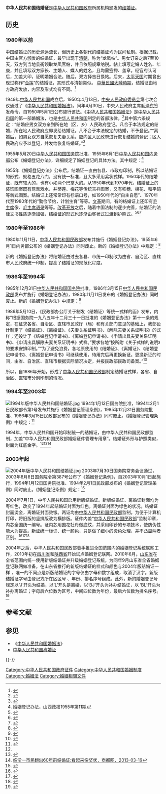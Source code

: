{{Veil|time=2015-09-12T06:42:53+00:00}}
'''中华人民共和国结婚证'''是[[中华人民共和国政府|中华人民共和国政府]]所属机构颁发的[[结婚证|结婚证]]。

==历史==
===1980年以前===
{{2images|right|Marriage certificate1970face.jpg|200|Marriage certificate 1970 back.JPG|200|1970年[[文化大革命|文化大革命]]时期[[广东省|广东省]]某县制发的一张结婚证书的内页（左）及外页（右）}}
中国结婚证的历史源远流长，但历史上各朝代的结婚证均为民间私制。根据记载，中国由官方颁发的结婚证，最早出现于[[清朝|清朝]]，称为“龙凤帖”。男女订亲之后7至10天，双方到当地县衙领取龙凤官帖，并且依照规章纳税。帖上填写定婚人姓名、年庚，并且填写双方家长、主婚人、媒人的姓名，且均需签押、盖章。经官府认可后，加盖大印，证明婚姻合法。随后，双方择吉日换帖。后来，[[太平天国|太平天国]]时期曾出现过称作“[[合挥|合挥]]”的结婚证，其形式与清朝类似。 [[中華民國大陸時期|中華民國大陸時期]]，结婚证由地方政府发放，内容及形式均有不同。<ref>{{Cite web |url=http://lf.sxrb.com/wh/1113441.html |title=中国历史最早何时出现“结婚证”？，山西新闻网，2011-02-17 |accessdate=2013-05-05 |archive-date=2012-01-03 |archive-url=https://web.archive.org/web/20120103091218/http://lf.sxrb.com/wh/1113441.html |dead-url=no }}</ref>

1949年[[中华人民共和国|中华人民共和国]]成立后，1950年4月13日，[[中央人民政府委员会|中央人民政府委员会]]第七次会议通过了《[[中华人民共和国婚姻法|中华人民共和国婚姻法]]》。同年4月30日，中央人民政府主席[[毛泽东|毛泽东]]签发命令，自1950年5月1日公布施行该法。《[[中华人民共和国婚姻法|中华人民共和国婚姻法]]》是[[中华人民共和国|中华人民共和国]]的第一部婚姻法，也是[[中华人民共和国|中华人民共和国]]制定的首部法律。<ref>{{Cite web |url=http://www.jinhua.gov.cn/art/2013/4/13/art_3109_213158.html |title=1950年4月13日 新中国第一部婚姻法审议通过，中国金华，2013-04-13 |accessdate=2013年5月5日 |archive-date=2016年3月4日 |archive-url=https://web.archive.org/web/20160304132729/http://www.jinhua.gov.cn/art/2013/4/13/art_3109_213158.html |dead-url=no }}</ref>其中第六条规定：“结婚应男女双方亲到所在地（区、乡）人民政府登记。凡合于本法规定的结婚，所在地人民政府应即发给结婚证。凡不合于本法规定的结婚，不予登记。”“离婚后，如男女双方自愿恢复夫妻关系，应向区人民政府进行恢复结婚的登记；区人民政府应予以登记，并发给恢复结婚证。”<ref>{{Cite web |url=http://news.9ask.cn/hyjt/hyfg/201011/963233.shtml |title=中华人民共和国婚姻法（1950年5月1日公布施行），中顾婚姻家庭网，2010-11-29 |accessdate=2013-05-05 |archive-date=2014-04-28 |archive-url=https://web.archive.org/web/20140428064653/http://news.9ask.cn/hyjt/hyfg/201011/963233.shtml |dead-url=no }}</ref>

1955年5月20日[[中华人民共和国国务院|中华人民共和国国务院]]批准，1955年6月1日[[中华人民共和国内务部|中华人民共和国内务部]]公布《婚姻登记办法》，详细规定了婚姻登记的具体方法。其中规定：<ref>婚姻登记办法，山西政报1955年第11期</ref>
{{引用|
四、 婚姻登记机关在办理结婚登记的时候， 应当把婚姻法中关于结婚的规定和禁止结婚 的规定，向当事人讲解清楚。 经婚姻登记机关查明申请结婚的男女双方确系合于婚姻法关于结婚的规定， 就应当准予登记，并发给结婚证。如果不合于婚姻法关于结婚的规定，则不予登记，并且应当向当事人 说明不予登记的理由。 

七、离婚后，男女双方自愿恢复夫妻关系的时候，应当向所在地的婚姻登记机关申请恢复结婚登记。 恢复结婚登记的手续适用结婚登记的规定。 但申请书上须附注“恢复结婚”四字， 以备查考。 在发给结婚证的同时，原离婚证件应当缴销。 

十一、结婚证、离婚证由县、市人民委员会依照本办法附件的规定，统一印制。结婚证和离婚证都应当收取工本费。}}

1955年《婚姻登记办法》公布后，结婚证一直由各县、市政府印制，所以结婚证的形式、规格五花八门，没有统一标准，且大多采用奖状式样。1950年代的结婚证，既有较大的，也有小如两个巴掌大的。从1950年代到1970年代，结婚证上的装饰图案既有鸳鸯戏水、并蒂莲、梅花等传统吉祥图案，又有稻穗、棉花、和平鸽等新式图案。结婚证上还常常印有标语口号，如1950年代的“自主自愿”、1970年代至1980年代的“勤俭节约，计划生育”等等。[[文革|文革]]期间，有的结婚证上还印有[[毛主席|毛主席]]像、[[毛主席语录|毛主席语录]]等等。[[改革开放|改革开放]]之后，随着中国法制的逐步完善，结婚证的法律文书性质逐渐加强，结婚证的形式也逐渐由奖状式过渡到护照式。<ref>{{Cite web |url=http://www.qiaou.com/uabcdef/422-391531.aspx |title=新中国成立以来最早的结婚证书，侨友乐，于2013-05-05查阅 |accessdate=2013-05-05 |archive-date=2019-05-10 |archive-url=https://web.archive.org/web/20190510194545/http://www.qiaou.com/uabcdef/422-391531.aspx |dead-url=no }}</ref><ref>{{Cite web |url=http://news.sina.com.cn/o/2003-11-22/08581167242s.shtml |title=中国结婚证的历史变迁：从"薄纸片"到护照式，新浪网，2003年11月22日 |accessdate=2013-05-05 |archive-date=2019-05-10 |archive-url=https://web.archive.org/web/20190510155150/http://news.sina.com.cn/o/2003-11-22/08581167242s.shtml |dead-url=no }}</ref><ref name="#1">{{Cite web |url=http://www.xsnet.cn/xs/wjw/2008/11/29/785248.shtml |title=三十年，结婚证的变化，萧山网，2008年11月29日 |accessdate=2013年5月5日 |archive-date=2009年2月3日 |archive-url=https://web.archive.org/web/20090203043730/http://www.xsnet.cn/xs/wjw/2008/11/29/785248.shtml |dead-url=no }}</ref>

===1980年至1986年===
1980年11月11日，[[中华人民共和国民政部|中华人民共和国民政部]]发布并施行《婚姻登记办法》，1955年6月1日内务部公布的《婚姻登记办法》同时废止。新的《婚姻登记办法》中规定：<ref>{{Cite web |url=http://www.mhhsx.com/ShopData/ShopData.aspx?Nid=SP2011062823540001 |title=中华人民共和国第二部婚姻登记办法（1980年），闵行婚姻网，2011-6-28 |access-date=2013-05-05 |archive-url=https://web.archive.org/web/20160304124511/http://www.mhhsx.com/ShopData/ShopData.aspx?Nid=SP2011062823540001 |archive-date=2016-03-04 |dead-url=yes }}</ref>
{{引用|
四、婚姻登记机关的工作人员应当遵照婚姻法和本办法的有关规定，对申请结婚、离婚和复婚的男女双方进行认真的了解，做好婚姻登记工作，不得草率或拖延，更不得徇私舞弊。对于符合婚姻法规定条件的，准予登记，并发给结婚证或离婚证；对于不符合婚姻法规定条件的，不予登记。……

六、结婚证、离婚证由省、自治区、直辖市人民政府统一印制，由县（旗）、市辖区或不设区的市人民政府加盖印章。}}

新的《婚姻登记办法》将结婚证由过去各县、市统一印制改为由省、自治区、直辖市人民政府统一印制，提高了结婚证的规范化程度。

===1986年至1994年===
1985年12月31日[[中华人民共和国国务院|中华人民共和国国务院]]批准，1986年3月15日[[中华人民共和国民政部|中华人民共和国民政部]]发布并施行《婚姻登记办法》，1980年11月11日发布的《婚姻登记办法》同时废止。新的《婚姻登记办法》中规定：<ref>{{Cite web |url=http://www.people.com.cn/item/flfgk/gwy/msfg/860315.html |title=婚姻登记办法（1986年3月15日），人民网，于2013-05-05查阅 |accessdate=2013-05-05 |archive-date=2016-03-04 |archive-url=https://web.archive.org/web/20160304045852/http://www.people.com.cn/item/flfgk/gwy/msfg/860315.html |dead-url=no }}</ref>
{{引用|
*第五条　婚姻登记机关经审查了解，对符合婚姻法和本办法规定的，应准予登记，发给《结婚证》；对不符合婚姻法和本办法规定的，不予登记，并向当事人进行婚姻法的宣传教育。<br><br>申请结婚的当事人，因受单位或他人干涉不能获得所需证明时，婚姻登记机关查明确实符合婚姻法和本办法规定的，也应准予登记，发给《结婚证》。 

*第八条　离婚后，男女双方自愿恢复夫妻关系的，必须双方亲自到一方户口所在地的婚姻登记机关申请复婚登记。婚姻登记机关按照结婚登记程序办理登记，发给《结婚证》，收回《离婚证》。 

*第十条　婚姻登记机关应按照档案管理规定，保管好婚姻登记档案。<br><br>婚姻登记机关可以根据婚姻登记档案向丢失《结婚证》或《离婚证》的当事人出具《夫妻关系证明书》或《解除夫妻关系证明书》。上述两种证明书同《结婚证》或《离婚证》具有同等法律效力。<br><br>婚姻登记机关也可以根据婚姻登记档案向需要了解情况的公安、司法等机关出具婚姻当事人依法登记结婚（离婚、复婚）的证明。

*第十一条　《结婚证》、《离婚证》、《夫妻关系证明书》、《解除夫妻关系证明书》的式样，由民政部统一规定；由省、自治区、直辖市人民政府统一印制；由县、市辖区或不设区的市人民政府加盖印章。<br><br>《结婚证》、《夫妻关系证明书》须贴男女双方像片，并加盖婚姻登记专用章（钢印）。<br><br>婚姻登记机关颁发《结婚证》、《离婚证》或出具《夫妻关系证明书》、《解除夫妻关系证明书》时，收取工本费。}}

1986年5月10日，《民政部办公厅关于制发〈结婚证〉等统一式样的函》发布，内称“根据国务院一九八五年十二月三十一日批准的《婚姻登记办法》第十一条的规定，在征求各省、自治区、直辖市民政厅（局）和有关部门意见的基础上，我部设计制定了《结婚证》、《离婚证》、《夫妻关系证明书》、《解除夫妻关系证明书》的式样；还设计了《结婚登记申请书》、《离婚登记申请书》、《申请出具夫妻关系证明书》、《申请出具解除夫妻关系证明书》式样。”要求各地“按所附《关于式样的说明》的要求安排印制。”“为了避免浪费，各地原使用的《结婚证》、《离婚证》、《结婚登记申请书》、《离婚登记申请书》可继续使用，待用完后再更换新证。更换新证的时间，由省、自治区、直辖市根据实际情况决定，并报民政部民政司备案。”<ref>{{Cite web |url=http://www.law-lib.com/lawhtm/1986/47376.htm |title=民政部办公厅关于制发《结婚证》等统一式样的函，法律图书馆，于2013-05-05查阅 |accessdate=2013-05-05 |archive-date=2016-03-05 |archive-url=https://web.archive.org/web/20160305021130/http://www.law-lib.com/lawhtm/1986/47376.htm |dead-url=no }}</ref>

所以，自1986年开始，形成了[[中华人民共和国民政部|中华人民共和国民政部]]制定结婚证式样，各省、自治区、直辖市分别印制的情况。

===1994年至2003年===
[[File:1994年版中华人民共和国结婚证.jpg|thumb]]
1994年1月12日国务院批准，1994年2月1日民政部令第1号发布并施行《婚姻登记管理条例》，1985年12月31日国务院批准、1986年3月15日民政部发布的《婚姻登记办法》同时废止。《婚姻登记管理条例》中规定：<ref>{{Cite web |url=http://www.law-lib.com/law/law_view.asp?id=10181 |title=婚姻登记管理条例，法律图书馆，于2013-05-05查阅 |accessdate=2013-05-05 |archive-date=2019-05-11 |archive-url=https://web.archive.org/web/20190511035238/http://www.law-lib.com/law/law_view.asp?id=10181 |dead-url=no }}</ref>

{{引用|text=
第十一条 婚姻登记管理机关对当事人的结婚申请进行审查，符合结婚条件的，应当即时予以登记，发给结婚证；对离过婚的，应当注销其离婚证。当事人从取得结婚证起，确立夫妻关系。

第三十条 本条例规定的婚姻登记证书和婚姻关系证明书，由国务院民政部门制定统一式样，省、自治区、直辖市人民政府民政部门负责印制。

第三十一条 当事人领取婚姻登记证书和婚姻关系证明书，应当交纳工本费。工本费的标准由国务院民政部门会同有关部门规定。}}

1994年，中华人民共和国开始印制统一的结婚证，由中华人民共和国民政部监制，加盖“中华人民共和国民政部婚姻证件管理专用章”。结婚证外形与护照类似，封面为红底金字。<ref name="#1"/><ref>{{Cite web |url=http://eladies.sina.com.cn/qg/2009/0817/1618902516_2.shtml |title=结婚证几经"变脸" 见证共和国60年变迁(图)(2)，新浪，2009年08月17日 |accessdate=2013年5月5日 |archive-date=2019年5月10日 |archive-url=https://web.archive.org/web/20190510204714/http://eladies.sina.com.cn/qg/2009/0817/1618902516_2.shtml |dead-url=no }}</ref><ref>[http://hunjia.shangdu.com/news/hunqing/130316100444316.html 临汾一市民翻出60年前结婚证:看起来像奖状，商都网，2013-03-16]{{dead link|date=2017年11月 |bot=InternetArchiveBot |fix-attempted=yes }}</ref>

===2003年起===
[[File:2004年版中华人民共和国结婚证.jpg|thumb]]
2003年7月30日国务院常务会议通过，2003年8月8日国务院令第387号公布了《婚姻登记条例》，自2003年10月1日起施行，1994年1月12日国务院批准、1994年2月1日民政部发布的《婚姻登记管理条例》同时废止。《婚姻登记条例》规定：<ref>{{Cite web |url=http://www.gov.cn/banshi/2005-08/21/content_25042.htm |title=婚姻登记条例，中国政府网，2005年08月21日 |accessdate=2013年5月5日 |archive-date=2013年3月28日 |archive-url=https://web.archive.org/web/20130328175523/http://www.gov.cn/banshi/2005-08/21/content_25042.htm |dead-url=no }}</ref>

{{引用|
第七条  婚姻登记机关应当对结婚登记当事人出具的证件、证明材料进行审查并询问相关情况。对当事人符合结婚条件的，应当当场予以登记，发给结婚证；对当事人不符合结婚条件不予登记的，应当向当事人说明理由。

第八条  男女双方补办结婚登记的，适用本条例结婚登记的规定。

第二十条  本条例规定的婚姻登记证由国务院民政部门规定式样并监制。

第二十一条  当事人办理婚姻登记或者补领结婚证、离婚证应当交纳工本费。工本费的收费标准由国务院价格主管部门会同国务院财政部门规定并公布。}}

2004年7月1日，中华人民共和国启用新版结婚证。新版结婚证、离婚证封面均为枣红色，改变了1994年起结婚证封面为红色，离婚证封面为绿色的状况。结婚证封面烫金，离婚证封面烫银。两证均由[[中华人民共和国民政部|中华人民共和国民政部]]监制。为便于计算机打印，将旧版的竖排版改为横排版。证件内盖“[[中华人民共和国民政部|中华人民共和国民政部]]”监制印章，内芯全国统一编号。证内芯用国花牡丹做底纹，并采用印钞的专项技术，使防伪性能大为提高。新证统一标识、统一颜色，只是做了细小的烫色处理，并不凸显两者区别。<ref>{{cite news| first=国升| last=靳| coauthors=| title=城关区启用新版结婚证 60对新人喜捧新证| date=2004-10-19| publisher=新华网| url=http://www.gs.xinhuanet.com/news/2004-10/19/content_3062553.htm| work=兰州晨报| pages=| accessdate=2007-12-16| language=zh-cn| deadurl=yes| archiveurl=https://web.archive.org/web/20160304112726/http://www.gs.xinhuanet.com/news/2004-10/19/content_3062553.htm| archivedate=2016-03-04}}</ref><ref>{{Cite web |url=http://news.xinhuanet.com/zhengfu/2003-11/20/content_1189007.htm |title=存档副本 |accessdate=2013-05-05 |archive-date=2012-11-26 |archive-url=https://web.archive.org/web/20121126195731/http://news.xinhuanet.com/zhengfu/2003-11/20/content_1189007.htm |dead-url=no }}</ref><ref>{{Cite web |url=http://news.sina.com.cn/o/2003-11-21/09461161969s.shtml |title=结婚证离婚证同色避免歧义，新浪，2003年11月21日 |accessdate=2013-05-05 |archive-date=2019-05-10 |archive-url=https://web.archive.org/web/20190510064110/http://news.sina.com.cn/o/2003-11-21/09461161969s.shtml |dead-url=no }}</ref>

2004年之后，中华人民共和国民政部着手推进全国范围内的婚姻登记系统联网工作，2010年初在[[四川省|四川省]]和[[陕西省|陕西省]]开始试点婚姻登记联网。2010年6月，[[山东省|山东省]]在全省范围内统一使用新版结婚证并升级婚姻登记系统，为同年9月山东省全省婚姻登记联网做准备。在山东省推行的新版结婚证的样式和颜色与2004年版结婚证一样 ，唯一的不同点是新版结婚证的字号仅由字母和数字组成，取消了汉字。新版结婚证字号由登记方所在区区号 、年份、排名序号组成。此外，新的婚姻登记号规定以‘J’开头为结婚，以‘L’开头是离婚，以‘BJ’开头为补办结婚证，以 ‘BL’开头为补办离婚证；字母后六位数为区号，中间四位数为年份，最后六位数为排名序号。<ref>{{Cite web |url=http://news.iqilu.com/shandong/shandonggedi/20100702/268733.shtml |title=图：青岛启用新版结婚证 将全省联网对重婚说不，齐鲁网，2010-07-02 |accessdate=2013-05-05 |archive-date=2019-05-11 |archive-url=https://web.archive.org/web/20190511092315/http://news.iqilu.com/shandong/shandonggedi/20100702/268733.shtml |dead-url=no }}</ref>

== 参考文献 ==
{{Reflist|2}}

== 参见 ==
* 《[[中华人民共和国婚姻法|中华人民共和国婚姻法]]》
* [[中华人民共和国离婚证|中华人民共和国离婚证]]

{{-}}
{{中华人民共和国内地婚姻家庭相关证件}}

[[Category:中华人民共和国政府证件|Category:中华人民共和国政府证件]]
[[Category:中华人民共和国婚姻制度|Category:中华人民共和国婚姻制度]]
[[Category:婚姻法|Category:婚姻法]]
[[Category:婚姻相關文件|Category:婚姻相關文件]]